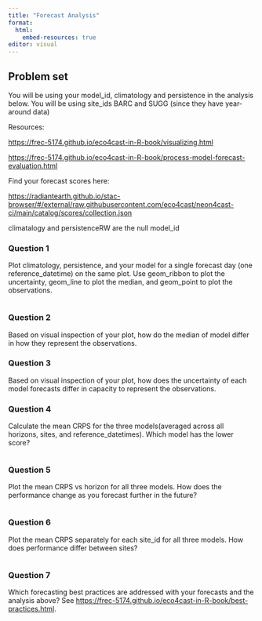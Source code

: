```yaml
---
title: "Forecast Analysis"
format:
  html:
    embed-resources: true
editor: visual
---
```


## Problem set

You will be using your model_id, climatology and persistence in the analysis below. You will be using site_ids BARC and SUGG (since they have year-around data)

Resources: 

<https://frec-5174.github.io/eco4cast-in-R-book/visualizing.html>

<https://frec-5174.github.io/eco4cast-in-R-book/process-model-forecast-evaluation.html>

Find your forecast scores here:

<https://radiantearth.github.io/stac-browser/#/external/raw.githubusercontent.com/eco4cast/neon4cast-ci/main/catalog/scores/collection.json>

climatalogy and persistenceRW are the null model_id

### Question 1

Plot climatology, persistence, and your model for a single forecast day (one reference_datetime) on the same plot.  Use geom_ribbon to plot the uncertainty, geom_line to plot the median, and geom_point to plot the observations.

```r


```

### Question 2

Based on visual inspection of your plot, how do the median of model differ in how they represent the observations.

### Question 3

Based on visual inspection of your plot, how does the uncertainty of each model forecasts differ in capacity to represent the observations.

### Question 4

Calculate the mean CRPS for the three models(averaged across all horizons, sites, and reference_datetimes). Which model has the lower score?

```r


```

### Question 5

Plot the mean CRPS vs horizon for all three models.  How does the performance change as you forecast further in the future?

```r


```

### Question 6

Plot the mean CRPS separately for each site_id for all three models.  How does performance differ between sites?

```r


```

### Question 7

Which forecasting best practices are addressed with your forecasts and the analysis above?  See <https://frec-5174.github.io/eco4cast-in-R-book/best-practices.html>.




